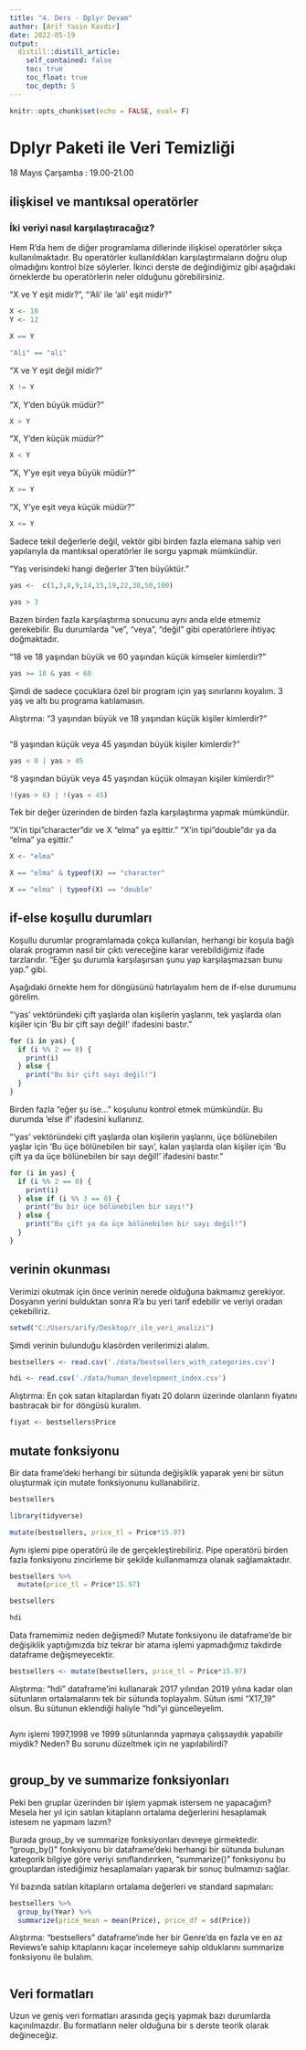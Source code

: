 ```yaml
---
title: "4. Ders - Dplyr Devam"
author: [Arif Yasin Kavdır]
date: 2022-05-19
output:
  distill::distill_article:
    self_contained: false
    toc: true
    toc_float: true
    toc_depth: 5
---
```


```r
knitr::opts_chunk$set(echo = FALSE, eval= F)
```

# Dplyr Paketi ile Veri Temizliği
18 Mayıs Çarşamba : 19.00-21.00

## ilişkisel ve mantıksal operatörler

### İki veriyi nasıl karşılaştıracağız?

Hem R'da hem de diğer programlama dillerinde ilişkisel operatörler sıkça kullanılmaktadır. Bu operatörler kullanıldıkları karşılaştırmaların doğru olup olmadığını kontrol bize söylerler. İkinci derste de değindiğimiz gibi aşağıdaki örneklerde bu operatörlerin neler olduğunu görebilirsiniz.

"X ve Y eşit midir?", "'Ali' ile 'ali' eşit midir?"

```r
X <- 10
Y <- 12

X == Y

"Ali" == "ali"
```
"X ve Y eşit değil midir?"

```r
X != Y
```
"X, Y'den büyük müdür?"

```r
X > Y
```
"X, Y'den küçük müdür?"

```r
X < Y
```
"X, Y'ye eşit veya büyük müdür?"

```r
X >= Y
```
"X, Y'ye eşit veya küçük müdür?"

```r
X <= Y
```
Sadece tekil değerlerle değil, vektör gibi birden fazla elemana sahip veri yapılarıyla da mantıksal operatörler ile sorgu yapmak mümkündür.

"Yaş verisindeki hangi değerler 3'ten büyüktür."

```r
yas <-  c(1,3,8,9,14,15,19,22,38,50,100)

yas > 3
```
Bazen birden fazla karşılaştırma sonucunu aynı anda elde etmemiz gerekebilir. Bu durumlarda "ve", "veya", "değil" gibi operatörlere ihtiyaç doğmaktadır.

"18 ve 18 yaşından büyük ve 60 yaşından küçük kimseler kimlerdir?"

```r
yas >= 18 & yas < 60
```
Şimdi de sadece çocuklara özel bir program için yaş sınırlarını koyalım. 3 yaş ve altı bu programa katılamasın.

Alıştırma: "3 yaşından büyük ve 18 yaşından küçük kişiler kimlerdir?"
```r

```
"8 yaşından küçük veya 45 yaşından büyük kişiler kimlerdir?"

```r
yas < 8 | yas > 45
```
"8 yaşından büyük veya 45 yaşından küçük olmayan kişiler kimlerdir?"

```r
!(yas > 8) | !(yas < 45)
```
Tek bir değer üzerinden de birden fazla karşılaştırma yapmak mümkündür.

"X'in tipi "character"dir ve X "elma" ya eşittir."
"X'in tipi "double"dır ya da "elma" ya eşittir."

```r
X <- "elma"

X == "elma" & typeof(X) == "character"

X == "elma" | typeof(X) == "double"
```

## if-else koşullu durumları

Koşullu durumlar programlamada çokça kullanılan, herhangi bir koşula bağlı olarak programın nasıl bir çıktı vereceğine karar verebildiğimiz ifade tarzlarıdır. "Eğer şu durumla karşılaşırsan şunu yap karşılaşmazsan bunu yap." gibi.

Aşağıdaki örnekte hem for döngüsünü hatırlayalım hem de if-else durumunu görelim.

"'yas' vektöründeki çift yaşlarda olan kişilerin yaşlarını, tek yaşlarda olan kişiler için 'Bu bir çift sayı değil!' ifadesini bastır."

```r
for (i in yas) {
  if (i %% 2 == 0) {
    print(i)
  } else {
    print("Bu bir çift sayı değil!")
  }
}
```
Birden fazla "eğer şu ise..." koşulunu kontrol etmek mümkündür. Bu durumda 'else if' ifadesini kullanırız.

"'yas' vektöründeki çift yaşlarda olan kişilerin yaşlarını, üçe bölünebilen yaşlar için 'Bu üçe bölünebilen bir sayı', kalan yaşlarda olan kişiler için 'Bu çift ya da üçe bölünebilen bir sayı değil!' ifadesini bastır."
```r
for (i in yas) {
  if (i %% 2 == 0) {
    print(i)
  } else if (i %% 3 == 0) {
    print("Bu bir üçe bölünebilen bir sayı!")
  } else {
    print("Bu çift ya da üçe bölünebilen bir sayı değil!")
  }
}
```

## verinin okunması

Verimizi okutmak için önce verinin nerede olduğuna bakmamız gerekiyor. Dosyanın yerini bulduktan sonra R'a bu yeri tarif edebilir ve veriyi oradan çekebiliriz.

```r
setwd("C:/Users/arify/Desktop/r_ile_veri_analizi")
```

Şimdi verinin bulunduğu klasörden verilerimizi alalım.

```r
bestsellers <- read.csv('./data/bestsellers_with_categories.csv')

hdi <- read.csv('./data/human_development_index.csv')
```

Alıştırma: En çok satan kitaplardan fiyatı 20 doların üzerinde olanların fiyatını bastıracak bir for döngüsü kuralım.

```r
fiyat <- bestsellers$Price
```

## mutate fonksiyonu

Bir data frame'deki herhangi bir sütunda değişiklik yaparak yeni bir sütun oluşturmak için mutate fonksiyonunu kullanabiliriz.

```r
bestsellers
```



```r
library(tidyverse)

mutate(bestsellers, price_tl = Price*15.97)
```

Aynı işlemi pipe operatörü ile de gerçekleştirebiliriz. Pipe operatörü birden fazla fonksiyonu zincirleme bir şekilde kullanmamıza olanak sağlamaktadır.

```r
bestsellers %>% 
  mutate(price_tl = Price*15.97)

bestsellers

hdi
```
Data framemimiz neden değişmedi? Mutate fonksiyonu ile dataframe'de bir değişiklik yaptığımızda biz tekrar bir atama işlemi yapmadığımız takdirde dataframe değişmeyecektir.

```r
bestsellers <- mutate(bestsellers, price_tl = Price*15.97)
```

Alıştırma: "hdi" dataframe'ini kullanarak 2017 yılından 2019 yılına kadar olan sütunların ortalamalarını tek bir sütunda toplayalım. Sütun ismi "X17_19" olsun. Bu sütunun eklendiği haliyle "hdi"yi güncelleyelim.

```r

```

Aynı işlemi 1997,1998 ve 1999 sütunlarında yapmaya çalışsaydık yapabilir miydik? Neden? Bu sorunu düzeltmek için ne yapılabilirdi?

```r

```


## group_by ve summarize fonksiyonları

Peki ben gruplar üzerinden bir işlem yapmak istersem ne yapacağım? Mesela her yıl için satılan kitapların ortalama değerlerini hesaplamak istesem ne yapmam lazım? 

Burada group_by ve summarize fonksiyonları devreye girmektedir. "group_by()" fonksiyonu bir dataframe'deki herhangi bir sütunda bulunan kategorik bilgiye göre veriyi sınıflandırırken, "summarize()" fonksiyonu bu grouplardan istediğimiz hesaplamaları yaparak bir sonuç bulmamızı sağlar.

Yıl bazında satılan kitapların ortalama değerleri ve standard sapmaları:

```r
bestsellers %>% 
  group_by(Year) %>% 
  summarize(price_mean = mean(Price), price_df = sd(Price))
```
Alıştırma: "bestsellers" dataframe'inde her bir Genre'da en fazla ve en az Reviews'e sahip kitaplarını kaçar incelemeye sahip olduklarını summarize fonksiyonu ile bulalım.

```r

```

## Veri formatları

Uzun ve geniş veri formatları arasında geçiş yapmak bazı durumlarda kaçınılmazdır. Bu formatların neler olduğuna bir s derste teorik olarak değineceğiz.

